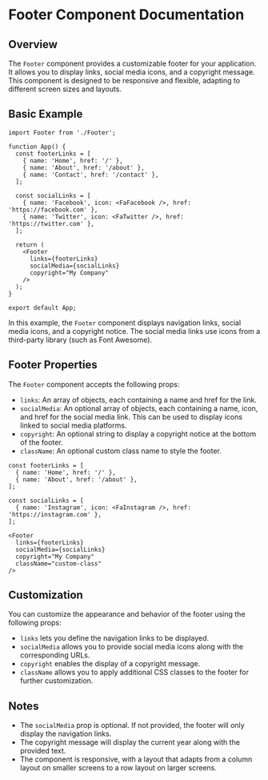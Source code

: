 
<Meta title="Footer/Footer" component={Footer} />

# Footer Component Documentation

## Overview

The `Footer` component provides a customizable footer for your application. It allows you to display links, social media icons, and a copyright message. This component is designed to be responsive and flexible, adapting to different screen sizes and layouts.

## Basic Example

```tsx
import Footer from './Footer';

function App() {
  const footerLinks = [
    { name: 'Home', href: '/' },
    { name: 'About', href: '/about' },
    { name: 'Contact', href: '/contact' },
  ];

  const socialLinks = [
    { name: 'Facebook', icon: <FaFacebook />, href: 'https://facebook.com' },
    { name: 'Twitter', icon: <FaTwitter />, href: 'https://twitter.com' },
  ];

  return (
    <Footer
      links={footerLinks}
      socialMedia={socialLinks}
      copyright="My Company"
    />
  );
}

export default App;
```
In this example, the `Footer` component displays navigation links, social media icons, and a copyright notice. The social media links use icons from a third-party library (such as Font Awesome).

## Footer Properties

The `Footer` component accepts the following props:

- `links`: An array of objects, each containing a name and href for the link.
- `socialMedia`: An optional array of objects, each containing a name, icon, and href for the social media link. This can be used to display icons linked to social media platforms.
- `copyright`: An optional string to display a copyright notice at the bottom of the footer.
- `className`: An optional custom class name to style the footer.

```tsx
const footerLinks = [
  { name: 'Home', href: '/' },
  { name: 'About', href: '/about' },
];

const socialLinks = [
  { name: 'Instagram', icon: <FaInstagram />, href: 'https://instagram.com' },
];

<Footer
  links={footerLinks}
  socialMedia={socialLinks}
  copyright="My Company"
  className="custom-class"
/>
```

## Customization

You can customize the appearance and behavior of the footer using the following props:

- `links` lets you define the navigation links to be displayed.
- `socialMedia` allows you to provide social media icons along with the corresponding URLs.
- `copyright` enables the display of a copyright message.
- `className` allows you to apply additional CSS classes to the footer for further customization.

## Notes

- The `socialMedia` prop is optional. If not provided, the footer will only display the navigation links.
- The copyright message will display the current year along with the provided text.
- The component is responsive, with a layout that adapts from a column layout on smaller screens to a row layout on larger screens.